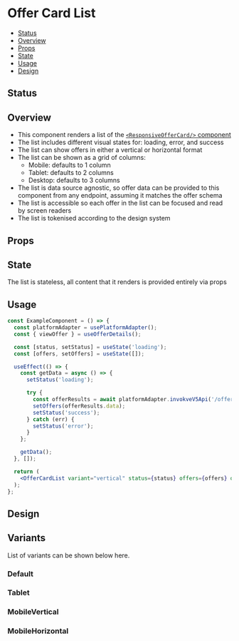 
<Meta title="Organisms/OfferCardList" of={OfferCardList} />

# Offer Card List

- [Status](#status)
- [Overview](#overview)
- [Props](#props)
- [State](#state)
- [Usage](#usage)
- [Design](#design)

## Status

<ComponentStatus />

## Overview

- This component renders a list of the [`<ResponsiveOfferCard/>` component](../?path=/docs/component-system-responsiveoffercard--docs)
- The list includes different visual states for: loading, error, and success
- The list can show offers in either a vertical or horizontal format
- The list can be shown as a grid of columns:
  - Mobile: defaults to 1 column
  - Tablet: defaults to 2 columns
  - Desktop: defaults to 3 columns
- The list is data source agnostic, so offer data can be provided to this component from any endpoint, assuming it matches the offer schema
- The list is accessible so each offer in the list can be focused and read by screen readers
- The list is tokenised according to the design system

## Props

<Controls />

## State

The list is stateless, all content that it renders is provided entirely via props

## Usage

```jsx
const ExampleComponent = () => {
  const platformAdapter = usePlatformAdapter();
  const { viewOffer } = useOfferDetails();

  const [status, setStatus] = useState('loading');
  const [offers, setOffers] = useState([]);

  useEffect(() => {
    const getData = async () => {
      setStatus('loading');

      try {
        const offerResults = await platformAdapter.invokveV5Api('/offers');
        setOffers(offerResults.data);
        setStatus('success');
      } catch (err) {
        setStatus('error');
      }
    };

    getData();
  }, []);

  return (
    <OfferCardList variant="vertical" status={status} offers={offers} onOfferClick={viewOffer} />
  );
};
```

## Design

<FigmaEmbed />

## Variants

List of variants can be shown below here.

### Default

<Canvas of={OfferCardList.Default} />

### Tablet

<Canvas of={OfferCardList.Tablet} />

### MobileVertical

<Canvas of={OfferCardList.MobileVertical} />

### MobileHorizontal

<Canvas of={OfferCardList.MobileHorizontal} />
